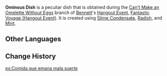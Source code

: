 {{Item Infobox
|id           = 100739
|image        = Item Ominous Dish.png
|type         = Quest Items
|description  = This is supposed to be Bennett's specialty dish, but you can sense that this dish emanates a strange feeling of... misfortune?
|source1      = [[Fantastic Voyage (Hangout Event)|Bennett's Hangout Event]] branch: [[Can't Make an Omelette Without Eggs]]
}}
'''Ominous Dish''' is a peculiar dish that is obtained during the [[Can't Make an Omelette Without Eggs]] branch of [[Bennett]]'s [[Hangout Events|Hangout Event]], [[Fantastic Voyage (Hangout Event)]]. It is created using [[Slime Condensate]], [[Radish]], and [[Mint]].

==Other Languages==
{{Other Languages
|en      = Ominous Dish
|zhs     = 散发不幸的一道菜
|zhs_rm  = Sànfà Bùxìng de Yī Dào Cài
|zht     = 散發不幸的一道菜
|zht_rm  = Sànfà Bùxìng de Yī Dào Cài
|zh_tl   = A Dish That Radiates Misfortune
|ja      = 不幸が漂う料理
|ja_rm   = Fukou ga Tadayou Ryouri
|ja_tl   = A Dish Wafting Misfortune
|ko      = 불행의 기운을 내뿜는 요리
|ko_rm   = Bulhaeng-ui Giun-eul Naeppumneun Yori
|ko_tl   = A Dish That Radiates Misfortune
|es      = Comida que emana mala suerte
|es_tl   = Food That Emanates Bad Luck
|fr      = Plat porte-malheur
|fr_tl   = Bad-Luck Dish
|ru      = Несчастное блюдо
|ru_tl   = Miserable Dish
|th      = อาหารที่ปล่อยกลิ่นอายแห่งลางร้าย
|th_rm   = 
|th_tl   = 
|vi      = Tỏa Ra Mùi Vị Của Sự Bất Hạnh
|vi_tl   = 
|de      = Pech bringendes Gericht
|de_tl   = Misfortune Bringing Dish
|id      = Hidangan Ketidakberuntungan
|id_tl   = Dish of Misfortune
|pt      = Prato que Emana Má Sorte
|pt_tl   = Dish That Emanates Bad Luck
|tr      = Uğursuz Yemek
|tr_tl   = 
|it      = Piatto nefasto
|it_tl   = Nefarious Dish
}}

==Change History==
{{Change History|1.4}}
[[es:Comida que emana mala suerte]]